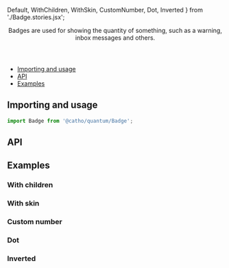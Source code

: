 


  Default,
  WithChildren,
  WithSkin,
  CustomNumber,
  Dot,
  Inverted
} from './Badge.stories.jsx';


<Meta title="Badge" component={Badge} />

<Header title="Badge">
  Badges are used for showing the quantity of something, such as a warning, inbox messages and others.
</Header>

- [Importing and usage](#importing)
- [API](#api)
- [Examples](#examples)

## <a id="importing"></a>Importing and usage

```js
import Badge from '@catho/quantum/Badge';
```

<Canvas>
  <Story of={Default} />
</Canvas>

## <a id="api"></a>API

<ArgsTable of={Badge} />

## <a id="examples"></a>Examples 

### With children

<Canvas>
  <Story of={WithChildren} />
</Canvas>

### With skin

<Canvas>
  <Story of={WithSkin} />
</Canvas>

### Custom number

<Canvas>
  <Story of={CustomNumber} />
</Canvas>

### Dot

<Canvas>
  <Story of={Dot} />
</Canvas>

### Inverted

<Canvas>
  <Story of={Inverted} />
</Canvas>

<EvaluationForm componentName="Badge" />
